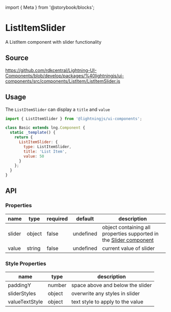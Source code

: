 ﻿import { Meta } from '@storybook/blocks';

<Meta of={ListItemSliderStories} />

# ListItemSlider

A ListItem component with slider functionality

## Source

https://github.com/rdkcentral/Lightning-UI-Components/blob/develop/packages/%40lightningjs/ui-components/src/components/ListItem/ListItemSlider.js

## Usage

The `ListItemSlider` can display a `title` and `value`

```js
import { ListItemSlider } from '@lightningjs/ui-components';

class Basic extends lng.Component {
  static _template() {
    return {
      ListItemSlider: {
        type: ListItemSlider,
        title: 'List Item',
        value: 50
      }
    };
  }
}
```

## API

### Properties

| name   | type   | required | default   | description                                                                                              |
| ------ | ------ | -------- | --------- | -------------------------------------------------------------------------------------------------------- |
| slider | object | false    | undefined | object containing all properties supported in the [Slider component](?path=/docs/elements-slider--basic) |
| value  | string | false    | undefined | current value of slider                                                                                  |

### Style Properties

| name           | type   | description                      |
| -------------- | ------ | -------------------------------- |
| paddingY       | number | space above and below the slider |
| sliderStyles   | object | overwrite any styles in slider   |
| valueTextStyle | object | text style to apply to the value |
